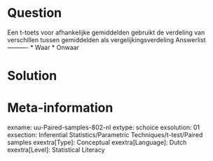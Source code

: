 Question
========
  
Een t-toets voor afhankelijke gemiddelden gebruikt de verdeling van verschillen tussen gemiddelden als vergelijkingsverdeling 
Answerlist
----------
* Waar
* Onwaar


Solution
========

Meta-information
================
exname: uu-Paired-samples-802-nl
extype: schoice
exsolution: 01
exsection: Inferential Statistics/Parametric Techniques/t-test/Paired samples
exextra[Type]: Conceptual
exextra[Language]: Dutch
exextra[Level]: Statistical Literacy
